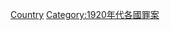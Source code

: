{{Year by category
|m=1
|c=9
|d=2
|y=4
|cat=各國罪案
|sortkey=1924
|parent=各年各國罪案
|subcat=1924年各國
}}
[[Category:1924年罪案|Country]]
[[Category:1920年代各國罪案|Category:1920年代各國罪案]]